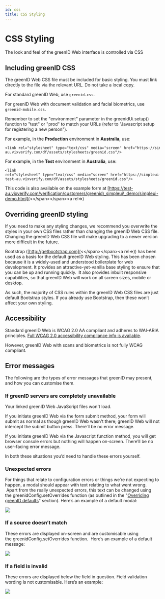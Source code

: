```yaml
---
id: css
title: CSS Styling
---
```


# CSS Styling

The look and feel of the greenID Web interface is controlled via CSS

## Including greenID CSS

The greenID Web CSS file must be included for basic styling. You must link directly to the file via the relevant URL. Do not take a local copy. 

For standard greenID Web, use `greenid.css`.

For greenID Web with document validation and facial biometrics, use `greenid-mobile.css`.

Remember to set the "environment" parameter in the greenidUi.setup() function to "test" or "prod" to match your URLs (refer to "Javascript setup for registering a new person").

For example, in the **Production** environment in **Australia**, use: 

```
<link rel="stylesheet" type="text/css" media="screen" href="https://simpleui-au.vixverify.com/df/assets/stylesheets/greenid.css"/>
```

For example, in the **Test** environment in **Australia**, use: 

```
<link rel="stylesheet" type="text/css" media="screen" href="https://simpleui-test-au.vixverify.com/df/assets/stylesheets/greenid.css"/>
```

This code is also available on the example form at [https://test-au.vixverify.com/verification/customers/greenid\_simpleui\_demo/simpleui-demo.html](<\</span\>\</span\>\<a rel=>)

## Overriding greenID styling

If you need to make any styling changes, we recommend you overwrite the styles in your own CSS files rather than changing the greenID Web CSS file. Changing the greenID Web CSS file will make upgrading to a newer version more difficult in the future.

Bootstrap ([http://getbootstrap.com](<\</span\>\</span\>\<a rel=>)) has been used as a basis for the default greenID Web styling. This has been chosen because it is a widely-used and understood boilerplate for web development. It provides an attractive-yet-vanilla base styling to ensure that you can be up and running quickly.  It also provides inbuilt responsive capabilities, so that greenID Web will work on all screen sizes, mobile or desktop.

As such, the majority of CSS rules within the greenID Web CSS files are just default Bootstrap styles. If you already use Bootstrap, then these won’t affect your own styling.

## Accessibility

Standard greenID Web is WCAG 2.0 AA compliant and adheres to WAI-ARIA principles. [Full WCAG 2.0 accessibility compliance info is available](https://vixverify.atlassian.net/wiki/spaces/GREEN/pages/10060052/Accessibility). 

However, greenID Web with scans and biometrics is not fully WCAG compliant.

## Error messages

The following are the types of error messages that greenID may present, and how you can customise them. 

### If greenID servers are completely unavailable

Your linked greenID Web JavaScript files won't load.  

If you initiate greenID Web via the form submit method, your form will submit as normal as though greenID Web wasn't there; greenID Web will not intercept the submit button press. There’ll be no error message. 

If you initiate greenID Web via the Javascript function method, you will get browser console errors but nothing will happen on-screen. There’ll be no user-facing error message.

In both these situations you’d need to handle these errors yourself.

### Unexpected errors

For things that relate to configuration errors or things we’re not expecting to happen, a modal should appear with text relating to what went wrong.  Apart from the really unexpected errors, this text can be changed using the greenidConfig.setOverrides function (as outlined in the "[Overriding greenID defaults](https://vixverify.atlassian.net/wiki/spaces/GREEN/pages/8880338/Registering+and+Verifying+New+Individuals#RegisteringandVerifyingNewIndividuals-OverridinggreenIDDefaults)" section). Here’s an example of a default modal:

![](/img/unexpected.png)

### If a source doesn’t match

These errors are displayed on-screen and are customisable using the greenidConfig.setOverrides function.  Here’s an example of a default message:

![](/img/sourcematch.png)

### If a field is invalid

These errors are displayed below the field in question. Field validation wording is not customisable. Here’s an example:

![](/img/fieldmatch.png)
